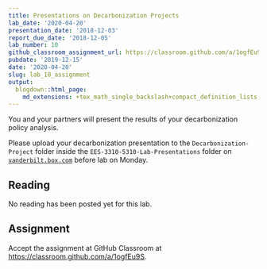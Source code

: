 ```yaml
---
title: Presentations on Decarbonization Projects
lab_date: '2020-04-20'
presentation_date: '2018-12-03'
report_due_date: '2018-12-05'
lab_number: 10
github_classroom_assignment_url: https://classroom.github.com/a/1ogfEu9S
pubdate: '2019-12-15'
date: '2020-04-20'
slug: lab_10_assignment
output:
  blogdown::html_page:
    md_extensions: +tex_math_single_backslash+compact_definition_lists
---
```

You and your partners will present the results of your decarbonization policy 
analysis. 

Please upload your decarbonization presentation to the `Decarbonization-Project`
folder inside the `EES-3310-5310-Lab-Presentations` folder on 
[`vanderbilt.box.com`](https://vanderbilt.box.com) before lab on Monday.

## Reading

No reading has been posted yet for this lab.


## Assignment

Accept the assignment at GitHub Classroom at <https://classroom.github.com/a/1ogfEu9S>.

